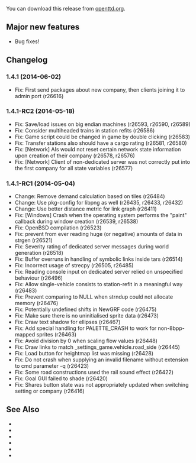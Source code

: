 {{en/-}}
{{en/Development/OTTDVersions}}
{{en/Archive/OpenTTD/Release|prev=OpenTTD 1.4.0|next=OpenTTD 1.4.2|date=2014-06-02}}

You can download this release from [http://www.openttd.org/en/download-stable/1.4.1 openttd.org].

==Major new features==
* Bug fixes!

==Changelog==
===1.4.1 (2014-06-02)===
* Fix: First send packages about new company, then clients joining it to admin port {{en/Development/Design Drafts/Flyspray|6025}} (r26616)

===1.4.1-RC2 (2014-05-18)===
* Fix: Save/load issues on big endian machines (r26593, r26590, r26589)
* Fix: Consider multiheaded trains in station refits {{en/Development/Design Drafts/Flyspray|5995}} (r26586)
* Fix: Game script could be changed in game by double clicking {{en/Development/Design Drafts/Flyspray|5974}} (r26583)
* Fix: Transfer stations also should have a cargo rating {{en/Development/Design Drafts/Flyspray|5989}} (r26581, r26580)
* Fix: [Network] AIs would not reset certain network state information upon creation of their company {{en/Development/Design Drafts/Flyspray|6003}} (r26578, r26576)
* Fix: [Network] Client of non-dedicated server was not correctly put into the first company for all state variables {{en/Development/Design Drafts/Flyspray|6001}} (r26577)

===1.4.1-RC1 (2014-05-04)===
* Change: Remove demand calculation based on tiles (r26484)
* Change: Use pkg-config for libpng as well (r26435, r26433, r26432)
* Change: Use better distance metric for link graph {{en/Development/Design Drafts/Flyspray|5941}} (r26411)
* Fix: [Windows] Crash when the operating system performs the "paint" callback during window creation {{en/Development/Design Drafts/Flyspray|5994}} (r26539, r26538)
* Fix: OpenBSD compilation {{en/Development/Design Drafts/Flyspray|5992}} (r26523)
* Fix: prevent from ever reading huge (or negative) amounts of data in strgen (r26521)
* Fix: Severity rating of dedicated server messages during world generation (r26518)
* Fix: Buffer overruns in handling of symbolic links inside tars (r26514)
* Fix: Incorrect usage of strecpy (r26505, r26485)
* Fix: Reading console input on dedicated server relied on unspecified behaviour (r26496)
* Fix: Allow single-vehicle consists to station-refit in a meaningful way (r26483)
* Fix: Prevent comparing to NULL when strndup could not allocate memory (r26476)
* Fix: Potentially undefined shifts in NewGRF code (r26475)
* Fix: Make sure there is no uninitialised sprite data (r26473)
* Fix: Draw text shadow for ellipses (r26467)
* Fix: Add special handling for PALETTE_CRASH to work for non-8bpp-mapped sprites (r26463)
* Fix: Avoid division by 0 when scaling flow values {{en/Development/Design Drafts/Flyspray|5970}} (r26448)
* Fix: Draw links to match _settings_game.vehicle.road_side {{en/Development/Design Drafts/Flyspray|5961}} (r26445)
* Fix: Load button for heightmap list was missing {{en/Development/Design Drafts/Flyspray|5953}} (r26428)
* Fix: Do not crash when supplying an invalid filename without extension to cmd parameter -q (r26423)
* Fix: Some road constructions used the rail sound effect {{en/Development/Design Drafts/Flyspray|5946}} (r26422)
* Fix: Goal GUI failed to shade {{en/Development/Design Drafts/Flyspray|5948}} (r26420)
* Fix: Shares button state was not appropriately updated when switching setting or company {{en/Development/Design Drafts/Flyspray|5947}} (r26416)

==See Also==
* {{en/Forum|topic=70671|Forum topic for 1.4.1}}
* {{en/Archive/OpenTTD/OTTDNewsArticle|204|The 1.4.1 news article}}
* {{en/Forum|topic=70583|Forum topic for 1.4.1-RC2}}
* {{en/Archive/OpenTTD/OTTDNewsArticle|203|The 1.4.1-RC2 news article}}
* {{en/Forum|topic=70497|Forum topic for 1.4.1-RC1}}
* {{en/Archive/OpenTTD/OTTDNewsArticle|202|The 1.4.1-RC1 news article}}